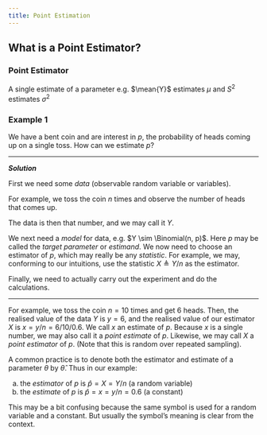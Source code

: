 ```yaml
---
title: Point Estimation
---
```


## What is a Point Estimator?

::: {#def-point-estimator}

### Point Estimator

A single estimate of a parameter e.g. $\mean{Y}$ estimates $\mu$ and $S^2$ estimates $\sigma^2$

:::

::: {.callout-note title="Motivating Example" collapse="false"}

::: {#exm-1}

### Example 1

We have a bent coin and are interest in $p$, the probability of heads coming up on a single toss. How can we estimate $p$?

---

***Solution***

First we need some _data_ (observable random variable or variables).

For example, we toss the coin $n$ times and observe the number of heads that comes up.

The data is then that number, and we may call it $Y$.

We next need a _model_ for data, e.g. $Y \sim \Binomial(n, p)$. Here $p$ may be called the _target parameter_ or _estimand_. We now need to choose an estimator of $p$, which may really be any _statistic_. For example, we may, conforming to our intuitions, use the statistic $X \triangleq Y/n$ as the estimator.

Finally, we need to actually carry out the experiment and do the calculations.

---

For example, we toss the coin $n = 10$ times and get 6 heads. Then, the realised value of the data $Y$ is $y = 6$, and the realised value of our estimator $X$ is $x = y/n = 6/10 / 0.6$. We call $x$ an estimate of $p$. Because $x$ is a single number, we may also call it a _point estimate_ of $p$. Likewise, we may call $X$ a _point estimator_ of $p$. (Note that this is random over repeated sampling).

A common practice is to denote both the estimator and estimate of a parameter $\theta$ by $\hat{\theta}$. Thus in our example:

(a) the _estimator_ of $p$ is $\hat{p} = X = Y / n$ (a random variable)
(b) the _estimate_ of $p$ is $\hat{p} = x = y/n = 0.6$ (a constant)

This may be a bit confusing because the same symbol is used for a random variable and a constant. But usually the symbol's meaning is clear from the context.

:::

:::
